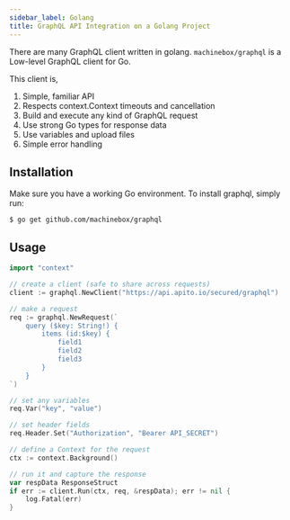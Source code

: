 ```yaml
---
sidebar_label: Golang
title: GraphQL API Integration on a Golang Project
---
```

<head>
    <meta property="og:type" content="article" />
</head>


There are many GraphQL client written in golang. `machinebox/graphql` is a Low-level GraphQL client for Go.

This client is,
1. Simple, familiar API
2. Respects context.Context timeouts and cancellation
3. Build and execute any kind of GraphQL request
4. Use strong Go types for response data
5. Use variables and upload files
6. Simple error handling

## Installation
Make sure you have a working Go environment. To install graphql, simply run:

```
$ go get github.com/machinebox/graphql
```

## Usage

<ApiSecretNote />

```go
import "context"

// create a client (safe to share across requests)
client := graphql.NewClient("https://api.apito.io/secured/graphql")

// make a request
req := graphql.NewRequest(`
    query ($key: String!) {
        items (id:$key) {
            field1
            field2
            field3
        }
    }
`)

// set any variables
req.Var("key", "value")

// set header fields
req.Header.Set("Authorization", "Bearer API_SECRET")

// define a Context for the request
ctx := context.Background()

// run it and capture the response
var respData ResponseStruct
if err := client.Run(ctx, req, &respData); err != nil {
    log.Fatal(err)
}
```
